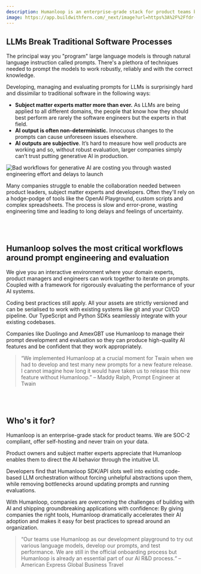 ```yaml
---
description: Humanloop is an enterprise-grade stack for product teams building with large language models. We are SOC-2 compliant, offer self-hosting and never train on your data.
image: https://app.buildwithfern.com/_next/image?url=https%3A%2F%2Ffdr-prod-docs-files-public.s3.amazonaws.com%2Fhttps%3A%2F%2Fhumanloop.docs.buildwithfern.com%2F2024-05-30T22%3A44%3A51.828Z%2Fassets%2Fimages%2F5f4671a-Welcome_image.png&w=3840&q=75
---
```


## LLMs Break Traditional Software Processes

The principal way you "program" large language models is through natural language instruction called prompts. There's a plethora of techniques needed to prompt the models to work robustly, reliably and with the correct knowledge.

Developing, managing and evaluating prompts for LLMs is surprisingly hard and dissimilar to traditional software in the following ways:

- **Subject matter experts matter more than ever.** As LLMs are being applied to all different domains, the people that know how they should best perform are rarely the software engineers but the experts in that field.
- **AI output is often non-deterministic.** Innocuous changes to the prompts can cause unforeseen issues elsewhere.
- **AI outputs are subjective**. It’s hard to measure how well products are working and so, without robust evaluation, larger companies simply can’t trust putting generative AI in production.

<Frame caption="Bad workflows for generative AI are costing you through wasted engineering effort and delays to launch">

![Bad workflows for generative AI are costing you through wasted engineering effort and delays to launch](../../assets/images/480eff9-Screenshot_2024-04-04_at_21.02.28.png)

</Frame>

Many companies struggle to enable the collaboration needed between product leaders, subject matter experts and developers. Often they'll rely on a hodge-podge of tools like the OpenAI Playground, custom scripts and complex spreadsheets. The process is slow and error-prone, wasting engineering time and leading to long delays and feelings of uncertainty.

<br />

<br />

## Humanloop solves the most critical workflows around prompt engineering and evaluation

We give you an interactive environment where your domain experts, product managers and engineers can work together to iterate on prompts. Coupled with a framework for rigorously evaluating the performance of your AI systems.

Coding best practices still apply. All your assets are strictly versioned and can be serialised to work with existing systems like git and your CI/CD pipeline. Our TypeScript and Python SDKs seamlessly integrate with your existing codebases.

Companies like Duolingo and AmexGBT use Humanloop to manage their prompt development and evaluation so they can produce high-quality AI features and be confident that they work appropriately.

> “We implemented Humanloop at a crucial moment for Twain when we had to develop and test many new prompts for a new feature release. I cannot imagine how long it would have taken us to release this new feature without Humanloop.” – Maddy Ralph, Prompt Engineer at Twain

<br />

<br />

## Who's it for?

Humanloop is an enterprise-grade stack for product teams. We are SOC-2 compliant, offer self-hosting and never train on your data.

Product owners and subject matter experts appreciate that Humanloop enables them to direct the AI behavior through the intuitive UI.

Developers find that Humanloop SDK/API slots well into existing code-based LLM orchestration without forcing unhelpful abstractions upon them, while removing bottlenecks around updating prompts and running evaluations.

With Humanloop, companies are overcoming the challenges of building with AI and shipping groundbreaking applications with confidence: By giving companies the right tools, Humanloop dramatically accelerates their AI adoption and makes it easy for best practices to spread around an organization.

> “Our teams use Humanloop as our development playground to try out various language models, develop our prompts, and test performance. We are still in the official onboarding process but Humanloop is already an essential part of our AI R&D process.“ – American Express Global Business Travel

